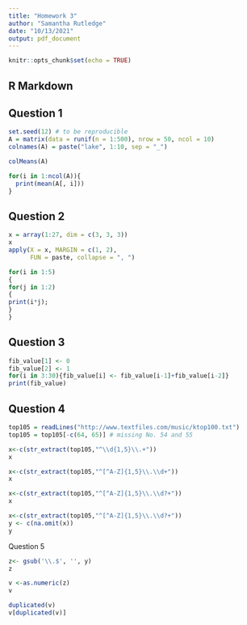 ```yaml
---
title: "Homework 3"
author: "Samantha Rutledge"
date: "10/13/2021"
output: pdf_document
---
```


```r
knitr::opts_chunk$set(echo = TRUE)
```

## R Markdown

## Question 1

```r
set.seed(12) # to be reproducible
A = matrix(data = runif(n = 1:500), nrow = 50, ncol = 10)
colnames(A) = paste("lake", 1:10, sep = "_")
```
```r
colMeans(A)
```

```r
for(i in 1:ncol(A)){
  print(mean(A[, i]))
}
```

## Question 2
```r
x = array(1:27, dim = c(3, 3, 3))
x
apply(X = x, MARGIN = c(1, 2), 
      FUN = paste, collapse = ", ")
```
```r
for(i in 1:5)
{
for(j in 1:2)
{
print(i*j);
}
}
```

## Question 3

```r
fib_value[1] <- 0
fib_value[2] <- 1
for(i in 3:30){fib_value[i] <- fib_value[i-1]+fib_value[i-2]}
print(fib_value)
```

## Question 4
```r
top105 = readLines("http://www.textfiles.com/music/ktop100.txt")
top105 = top105[-c(64, 65)] # missing No. 54 and 55
```

```r
x<-c(str_extract(top105,"^\\d{1,5}\\.+"))
x
```
```r
x<-c(str_extract(top105,"^[^A-Z]{1,5}\\.\\d+"))
x
```
```r
x<-c(str_extract(top105,"^[^A-Z]{1,5}\\.\\d?+"))
x
```
```r
x<-c(str_extract(top105,"^[^A-Z]{1,5}\\.\\d?+"))
y <- c(na.omit(x))
y
```
Question 5
```r
z<- gsub('\\.$', '', y)
z
```
```r
v <-as.numeric(z)
v
```
```r
duplicated(v)
v[duplicated(v)]
```


